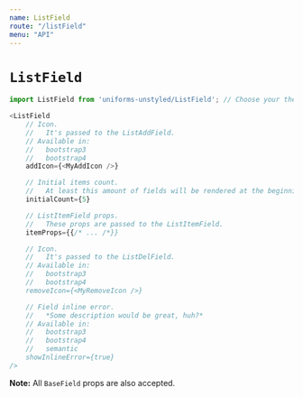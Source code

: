 ```yaml
---
name: ListField
route: "/listField"
menu: "API"
---
```

# `ListField`

```js
import ListField from 'uniforms-unstyled/ListField'; // Choose your theme package.

<ListField
    // Icon.
    //   It's passed to the ListAddField.
    // Available in:
    //   bootstrap3
    //   bootstrap4
    addIcon={<MyAddIcon />}

    // Initial items count.
    //   At least this amount of fields will be rendered at the beginning.
    initialCount={5}

    // ListItemField props.
    //   These props are passed to the ListItemField.
    itemProps={{/* ... /*}}

    // Icon.
    //   It's passed to the ListDelField.
    // Available in:
    //   bootstrap3
    //   bootstrap4
    removeIcon={<MyRemoveIcon />}

    // Field inline error.
    //   *Some description would be great, huh?*
    // Available in:
    //   bootstrap3
    //   bootstrap4
    //   semantic
    showInlineError={true}
/>
```

**Note:** All `BaseField` props are also accepted.
